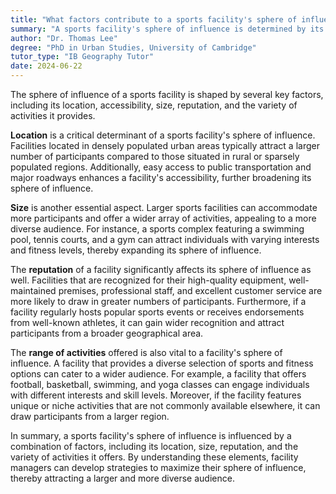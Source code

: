 ```yaml
---
title: "What factors contribute to a sports facility's sphere of influence?"
summary: "A sports facility's sphere of influence is determined by its location, accessibility, size, reputation, and the range of activities it offers."
author: "Dr. Thomas Lee"
degree: "PhD in Urban Studies, University of Cambridge"
tutor_type: "IB Geography Tutor"
date: 2024-06-22
---
```


The sphere of influence of a sports facility is shaped by several key factors, including its location, accessibility, size, reputation, and the variety of activities it provides.

**Location** is a critical determinant of a sports facility's sphere of influence. Facilities located in densely populated urban areas typically attract a larger number of participants compared to those situated in rural or sparsely populated regions. Additionally, easy access to public transportation and major roadways enhances a facility's accessibility, further broadening its sphere of influence.

**Size** is another essential aspect. Larger sports facilities can accommodate more participants and offer a wider array of activities, appealing to a more diverse audience. For instance, a sports complex featuring a swimming pool, tennis courts, and a gym can attract individuals with varying interests and fitness levels, thereby expanding its sphere of influence.

The **reputation** of a facility significantly affects its sphere of influence as well. Facilities that are recognized for their high-quality equipment, well-maintained premises, professional staff, and excellent customer service are more likely to draw in greater numbers of participants. Furthermore, if a facility regularly hosts popular sports events or receives endorsements from well-known athletes, it can gain wider recognition and attract participants from a broader geographical area.

The **range of activities** offered is also vital to a facility's sphere of influence. A facility that provides a diverse selection of sports and fitness options can cater to a wider audience. For example, a facility that offers football, basketball, swimming, and yoga classes can engage individuals with different interests and skill levels. Moreover, if the facility features unique or niche activities that are not commonly available elsewhere, it can draw participants from a larger region.

In summary, a sports facility's sphere of influence is influenced by a combination of factors, including its location, size, reputation, and the variety of activities it offers. By understanding these elements, facility managers can develop strategies to maximize their sphere of influence, thereby attracting a larger and more diverse audience.
    